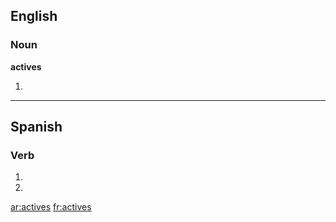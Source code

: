 ==English==

===Noun===
'''actives'''

# {{plural of|[[active]]}}

----

==Spanish==
 
===Verb===
{{es-verb-form|activar}}
 
# {{es-verb form of|ending=ar|mood=imperative|sense=negative|pers=2|formal=no|number=singular|[[activar]]}}
# {{es-verb form of|ending=ar|mood=subjunctive|tense=present|pers=2|formal=no|number=singular|[[activar]]}}

[[ar:actives]]
[[fr:actives]]
